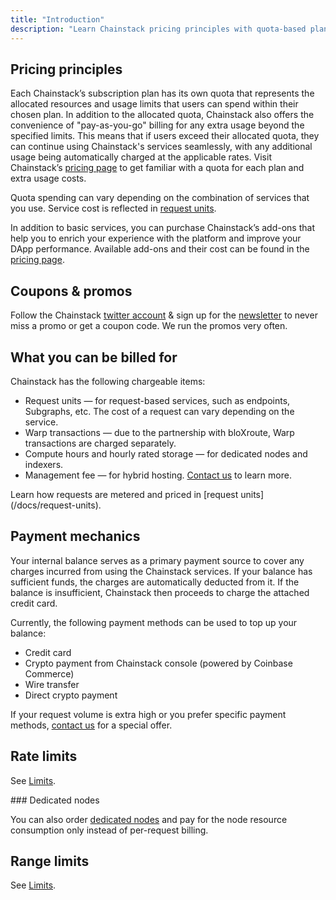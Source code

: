 ```yaml
---
title: "Introduction"
description: "Learn Chainstack pricing principles with quota-based plans and pay-as-you-go billing. Understand request units, payment methods, rate limits, and subscription options."
---
```


## Pricing principles

Each Chainstack’s subscription plan has its own quota that represents the allocated resources and usage limits that users can spend within their chosen plan. In addition to the allocated quota, Chainstack also offers the convenience of "pay-as-you-go" billing for any extra usage beyond the specified limits. This means that if users exceed their allocated quota, they can continue using Chainstack's services seamlessly, with any additional usage being automatically charged at the applicable rates. Visit Chainstack’s [pricing page](https://chainstack.com/pricing/) to get familiar with a quota for each plan and extra usage costs.

Quota spending can vary depending on the combination of services that you use. Service cost is reflected in [request units](/docs/request-units#what-are-request-units).

In addition to basic services, you can purchase Chainstack’s add-ons that help you to enrich your experience with the platform and improve your DApp performance. Available add-ons and their cost can be found in the [pricing page](https://chainstack.com/pricing/).

## Coupons & promos

Follow the Chainstack [twitter account](https://twitter.com/chainstackhq) & sign up for the [newsletter](https://chainstack.com/newsletter/) to never miss a promo or get a coupon code. We run the promos very often.

## What you can be billed for

Chainstack has the following chargeable items:

* Request units — for request-based services, such as endpoints, Subgraphs, etc. The cost of a request can vary depending on the service.
* Warp transactions — due to the partnership with bloXroute, Warp transactions are charged separately.
* Compute hours and hourly rated storage — for dedicated nodes and indexers.
* Management fee — for hybrid hosting. [Contact us](https://chainstack.com/contact/) to learn more.

<Info>
  Learn how requests are metered and priced in [request units](/docs/request-units).
</Info>

## Payment mechanics

Your internal balance serves as a primary payment source to cover any charges incurred from using the Chainstack services. If your balance has sufficient funds, the charges are automatically deducted from it. If the balance is insufficient, Chainstack then proceeds to charge the attached credit card.

Currently, the following payment methods can be used to top up your balance:

* Credit card
* Crypto payment from Chainstack console (powered by Coinbase Commerce)
* Wire transfer
* Direct crypto payment

If your request volume is extra high or you prefer specific payment methods, [contact us](https://chainstack.com/contact/) for a special offer.

## Rate limits

See [Limits](/docs/limits).

<Info>
  ### Dedicated nodes

  You can also order [dedicated nodes](/docs/dedicated-node) and pay for the node resource consumption only instead of per-request billing.
</Info>

## Range limits

See [Limits](/docs/limits).
